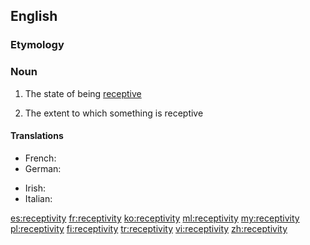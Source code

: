 ==English==

===Etymology===
{{rfe}}

===Noun===
{{en-noun|~|receptivities}}

# {{context|uncountable|lang=en}} The state of being [[receptive]]
# {{context|countable|lang=en}} The extent to which something is receptive

====Translations====
{{trans-top|the state of being receptive}}
* French: {{t+|fr|réceptivité|f}}
* German: {{t-|de|Aufnahmefähigkeit|f}}
{{trans-mid}}
* Irish: {{t-|ga|gabhálacht|f}}
* Italian: {{t-|it|ricettività|f}}
{{trans-bottom}}

[[es:receptivity]]
[[fr:receptivity]]
[[ko:receptivity]]
[[ml:receptivity]]
[[my:receptivity]]
[[pl:receptivity]]
[[fi:receptivity]]
[[tr:receptivity]]
[[vi:receptivity]]
[[zh:receptivity]]